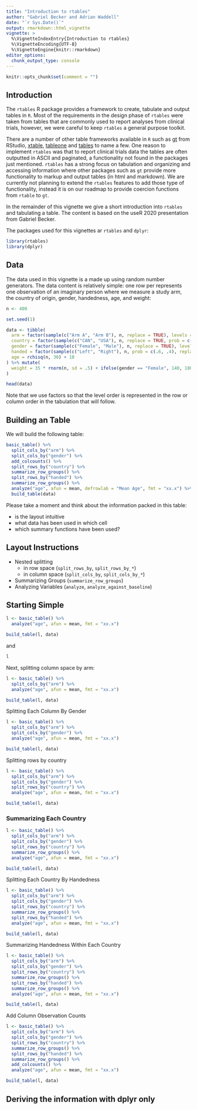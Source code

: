 ```yaml
---
title: "Introduction to rtables"
author: "Gabriel Becker and Adrian Waddell"
date: "`r Sys.Date()`"
output: rmarkdown::html_vignette
vignette: >
  %\VignetteIndexEntry{Introduction to rtables}
  %\VignetteEncoding{UTF-8}
  %\VignetteEngine{knitr::rmarkdown}
editor_options: 
  chunk_output_type: console
---
```




```r
knitr::opts_chunk$set(comment = "")
```

## Introduction

The `rtables` R package provides a framework to create, tabulate and output tables in `R`. Most of the requirements in the design phase of `rtables` were taken from tables that are commonly used to report analyses from clinical trials, however, we were careful to keep `rtables` a general purpose toolkit. 

There are a number of other table frameworks available in `R` such as [gt](https://gt.rstudio.com/) from RStudio, [xtable](https://cran.r-project.org/web/packages/xtable/index.html), [tableone](https://cran.r-project.org/web/packages/tableone/vignettes/introduction.html) and [tables](https://cran.r-project.org/web/packages/tables/index.html) to name a few. One reason to implement `rtables` was that to report clinical trials data the tables are often outputted in ASCII and paginated, a functionality not found in the packages just mentioned. `rtables` has a strong focus on tabulation and organizing and accessing information where other packages such as `gt` provide more functionality to markup and output tables (in html and markdown). We are currently not planning to extend the `rtables` features to add those type of functionality, instead it is on our roadmap to provide coercion functions from `rtable` to `gt`.

In the remainder of this vignette we give a short introduction into `rtables` and tabulating a table. The content is based on the useR 2020 presentation from Gabriel Becker.

The packages used for this vignettes ar `rtables` and `dplyr`:

```r
library(rtables)
library(dplyr)
```

## Data 

The data used in this vignette is a made up using random number generators. The data content is relatively simple: one row per represents one observation of an imaginary person where we measure a study arm, the country of origin, gender, handedness, age, and weight:

```r
n <- 400

set.seed(1)

data <- tibble(
  arm = factor(sample(c("Arm A", "Arm B"), n, replace = TRUE), levels = c("Arm A", "Arm B")),
  country = factor(sample(c("CAN", "USA"), n, replace = TRUE, prob = c(.55, .45)), levels = c("CAN", "USA")),
  gender = factor(sample(c("Female", "Male"), n, replace = TRUE), levels = c("Female", "Male")),
  handed = factor(sample(c("Left", "Right"), n, prob = c(.6, .4), replace = TRUE), levels = c("Left", "Right")),
  age = rchisq(n, 30) + 10
) %>% mutate(
  weight = 35 * rnorm(n, sd = .5) + ifelse(gender == "Female", 140, 180)
) 

head(data)
```

Note that we use factors so that the level order is represented in the row or column order in the tabulation that will follow.


## Building an Table

We will build the following table:

```r
basic_table() %>%
  split_cols_by("arm") %>%
  split_cols_by("gender") %>%
  add_colcounts() %>%
  split_rows_by("country") %>%
  summarize_row_groups() %>%
  split_rows_by("handed") %>%
  summarize_row_groups() %>%
  analyze("age", afun = mean, defrowlab = "Mean Age", fmt = "xx.x") %>%
  build_table(data)
```

Please take a moment and think about the information packed in this table:

* is the layout intuitive
* what data has been used in which cell
* which summary functions have been used?

## Layout Instructions

* Nested splitting
  - in row space (`split_rows_by`, `split_rows_by_*`)
  - in column space (`split_cols_by`, `split_cols_by_*`)
* Summarizing Groups (`summarize_row_groups`)
* Analyzing Variables (`analyze`, `analyze_against_baseline`)


## Starting Simple

```r
l <- basic_table() %>%
  analyze("age", afun = mean, fmt = "xx.x")

build_table(l, data)
```

and 

```r
l
```


Next, splitting column space by arm:


```r
l <- basic_table() %>%
  split_cols_by("arm") %>%
  analyze("age", afun = mean, fmt = "xx.x")

build_table(l, data)
```

Splitting Each Column By Gender

```r
l <- basic_table() %>%
  split_cols_by("arm") %>%
  split_cols_by("gender") %>%
  analyze("age", afun = mean, fmt = "xx.x")

build_table(l, data)
```

Splitting rows by country

```r
l <- basic_table() %>%
  split_cols_by("arm") %>%
  split_cols_by("gender") %>%
  split_rows_by("country") %>%
  analyze("age", afun = mean, fmt = "xx.x")

build_table(l, data)
```

### Summarizing Each Country

```r
l <- basic_table() %>%
  split_cols_by("arm") %>%
  split_cols_by("gender") %>%
  split_rows_by("country") %>%
  summarize_row_groups() %>%
  analyze("age", afun = mean, fmt = "xx.x")

build_table(l, data)
```

Splitting Each Country By Handedness

```r
l <- basic_table() %>%
  split_cols_by("arm") %>%
  split_cols_by("gender") %>%
  split_rows_by("country") %>%
  summarize_row_groups() %>%
  split_rows_by("handed") %>%
  analyze("age", afun = mean, fmt = "xx.x")

build_table(l, data)
```

Summarizing Handedness Within Each Country

```r
l <- basic_table() %>%
  split_cols_by("arm") %>%
  split_cols_by("gender") %>%
  split_rows_by("country") %>%
  summarize_row_groups() %>%
  split_rows_by("handed") %>%
  summarize_row_groups() %>%
  analyze("age", afun = mean, fmt = "xx.x")

build_table(l, data)
```



Add Column Observation Counts

```r
l <- basic_table() %>%
  split_cols_by("arm") %>%
  split_cols_by("gender") %>%
  split_rows_by("country") %>%
  summarize_row_groups() %>%
  split_rows_by("handed") %>%
  summarize_row_groups() %>%
  add_colcounts() %>%
  analyze("age", afun = mean, fmt = "xx.x")

build_table(l, data)
```


## Deriving the information with dplyr only



